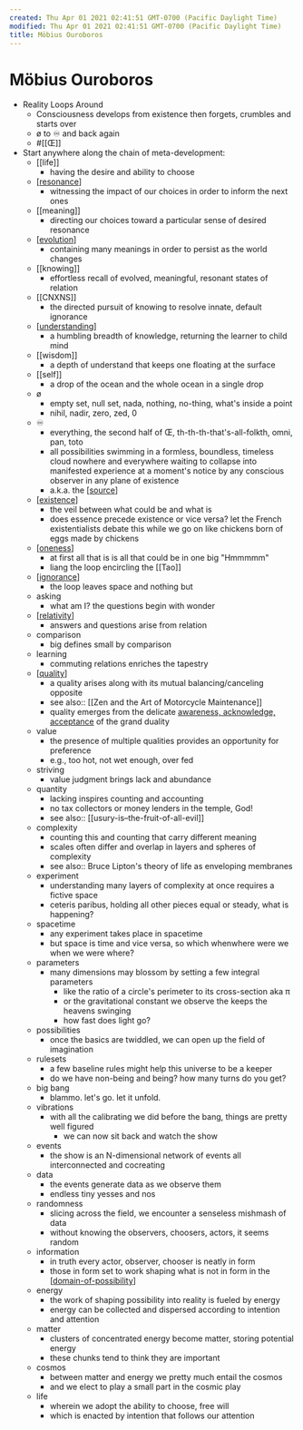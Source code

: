 ```yaml
---
created: Thu Apr 01 2021 02:41:51 GMT-0700 (Pacific Daylight Time)
modified: Thu Apr 01 2021 02:41:51 GMT-0700 (Pacific Daylight Time)
title: Möbius Ouroboros
---
```


# Möbius Ouroboros

- Reality Loops Around
  - Consciousness develops from existence then forgets, crumbles and starts over
  - ø to ♾ and back again
  - #[[Œ]]
- Start anywhere along the chain of meta-development:
  - [[life]]
    - having the desire and ability to choose
  - [[resonance]]
    - witnessing the impact of our choices in order to inform the next ones
  - [[meaning]]
    - directing our choices toward a particular sense of desired resonance
  - [[evolution]]
    - containing many meanings in order to persist as the world changes
  - [[knowing]]
    - effortless recall of evolved, meaningful, resonant states of relation
  - [[CNXNS]]
    - the directed pursuit of knowing to resolve innate, default ignorance
  - [[understanding]]
    - a humbling breadth of knowledge, returning the learner to child mind
  - [[wisdom]]
    - a depth of understand that keeps one floating at the surface
  - [[self]]
    - a drop of the ocean and the whole ocean in a single drop
  - ø
    - empty set, null set, nada, nothing, no-thing, what's inside a point
    - nihil, nadir, zero, zed, 0
  - ♾
    - everything, the second half of Œ, th-th-th-that's-all-folkth, omni, pan, toto
    - all possibilities swimming in a formless, boundless, timeless cloud nowhere and everywhere waiting to collapse into manifested experience at a moment's notice by any conscious observer in any plane of existence
    - a.k.a. the [[source]]
  - [[existence]]
    - the veil between what could be and what is
    - does essence precede existence or vice versa? let the French existentialists debate this while we go on like chickens born of eggs made by chickens
  - [[oneness]]
    - at first all that is is all that could be in one big "Hmmmmm"
    - liang the loop encircling the [[Tao]]
  - [[ignorance]]
    - the loop leaves space and nothing but
  - asking
    - what am I? the questions begin with wonder
  - [[relativity]]
    - answers and questions arise from relation
  - comparison
    - big defines small by comparison
  - learning
    - commuting relations enriches the tapestry
  - [[quality]]
    - a quality arises along with its mutual balancing/canceling opposite
    - see also:: [[Zen and the Art of Motorcycle Maintenance]]
    - quality emerges from the delicate [awareness, acknowledge, acceptance]([[AAA]]) of the grand duality
  - value
    - the presence of multiple qualities provides an opportunity for preference
    - e.g., too hot, not wet enough, over fed
  - striving
    - value judgment brings lack and abundance
  - quantity
    - lacking inspires counting and accounting
    - no tax collectors or money lenders in the temple, God!
    - see also:: [[usury-is–the-fruit-of-all-evil]]
  - complexity
    - counting this and counting that carry different meaning
    - scales often differ and overlap in layers and spheres of complexity
    - see also:: Bruce Lipton's theory of life as enveloping membranes
  - experiment
    - understanding many layers of complexity at once requires a fictive space
    - ceteris paribus, holding all other pieces equal or steady, what is happening?
  - spacetime
    - any experiment takes place in spacetime
    - but space is time and vice versa, so which whenwhere were we when we were where?
  - parameters
    - many dimensions may blossom by setting a few integral parameters
      - like the ratio of a circle's perimeter to its cross-section aka π
      - or the gravitational constant we observe the keeps the heavens swinging
      - how fast does light go?
  - possibilities
    - once the basics are twiddled, we can open up the field of imagination
  - rulesets
    - a few baseline rules might help this universe to be a keeper
    - do we have non-being and being? how many turns do you get?
  - big bang
    - blammo. let's go. let it unfold.
  - vibrations
    - with all the calibrating we did before the bang, things are pretty well figured
      - we can now sit back and watch the show
  - events
    - the show is an N-dimensional network of events all interconnected and cocreating
  - data
    - the events generate data as we observe them
    - endless tiny yesses and nos
  - randomness
    - slicing across the field, we encounter a senseless mishmash of data
    - without knowing the observers, choosers, actors, it seems random
  - information
    - in truth every actor, observer, chooser is neatly in form
    - those in form set to work shaping what is not in form in the [[domain-of-possibility]]
  - energy
    - the work of shaping possibility into reality is fueled by energy
    - energy can be collected and dispersed according to intention and attention
  - matter
    - clusters of concentrated energy become matter, storing potential energy
    - these chunks tend to think they are important
  - cosmos
    - between matter and energy we pretty much entail the cosmos
    - and we elect to play a small part in the cosmic play
  - life
    - wherein we adopt the ability to choose, free will
    - which is enacted by intention that follows our attention

[//begin]: # "Autogenerated link references for markdown compatibility"
[resonance]: resonance "Resonance"
[evolution]: evolution "Evolution"
[understanding]: understanding "understanding"
[source]: ../../archives/roam/source "Source"
[existence]: existence "Existence"
[oneness]: oneness "oneness"
[ignorance]: ignorance "Ignorance"
[relativity]: relativity "relativity"
[quality]: quality "quality"
[domain-of-possibility]: domain-of-possibility "Domain of Possibility"
[//end]: # "Autogenerated link references"